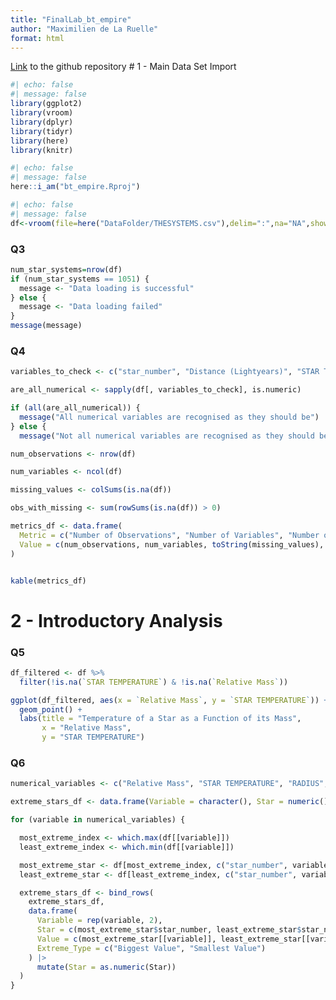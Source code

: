 ```yaml
---
title: "FinalLab_bt_empire"
author: "Maximilien de La Ruelle"
format: html
---
```


[Link](https://github.com/max8471/bt_empire) to the github repository
# 1 - Main Data Set Import
```r
#| echo: false
#| message: false
library(ggplot2)
library(vroom)
library(dplyr)
library(tidyr)
library(here)
library(knitr)
```

```r
#| echo: false
#| message: false
here::i_am("bt_empire.Rproj")
```

```r
#| echo: false
#| message: false
df<-vroom(file=here("DataFolder/THESYSTEMS.csv"),delim=":",na="NA",show_col_types=FALSE)
```

### Q3
```r
num_star_systems=nrow(df)
if (num_star_systems == 1051) {
  message <- "Data loading is successful"
} else {
  message <- "Data loading failed"
}
message(message)
```

### Q4
```r
variables_to_check <- c("star_number", "Distance (Lightyears)", "STAR TEMPERATURE", "Relative Mass", "RADIUS", "relative luminosity")

are_all_numerical <- sapply(df[, variables_to_check], is.numeric)

if (all(are_all_numerical)) {
  message("All numerical variables are recognised as they should be")
} else {
  message("Not all numerical variables are recognised as they should be")}
```
```r
num_observations <- nrow(df)

num_variables <- ncol(df)

missing_values <- colSums(is.na(df))

obs_with_missing <- sum(rowSums(is.na(df)) > 0)

metrics_df <- data.frame(
  Metric = c("Number of Observations", "Number of Variables", "Number of Missing Values (per variable)", "Number of Observations with at Least One Missing Value"),
  Value = c(num_observations, num_variables, toString(missing_values), obs_with_missing)
)


kable(metrics_df)
```

# 2 - Introductory Analysis

### Q5
```r
df_filtered <- df %>%
  filter(!is.na(`STAR TEMPERATURE`) & !is.na(`Relative Mass`))

ggplot(df_filtered, aes(x = `Relative Mass`, y = `STAR TEMPERATURE`)) +
  geom_point() +
  labs(title = "Temperature of a Star as a Function of its Mass",
       x = "Relative Mass",
       y = "STAR TEMPERATURE")
```
### Q6
```r
numerical_variables <- c("Relative Mass", "STAR TEMPERATURE", "RADIUS", "relative luminosity")

extreme_stars_df <- data.frame(Variable = character(), Star = numeric(), Value = numeric(), Extreme_Type = character(), stringsAsFactors = FALSE)

for (variable in numerical_variables) {

  most_extreme_index <- which.max(df[[variable]])
  least_extreme_index <- which.min(df[[variable]])

  most_extreme_star <- df[most_extreme_index, c("star_number", variable)]
  least_extreme_star <- df[least_extreme_index, c("star_number", variable)]

  extreme_stars_df <- bind_rows(
    extreme_stars_df,
    data.frame(
      Variable = rep(variable, 2),
      Star = c(most_extreme_star$star_number, least_extreme_star$star_number),
      Value = c(most_extreme_star[[variable]], least_extreme_star[[variable]]),
      Extreme_Type = c("Biggest Value", "Smallest Value")
    ) |>
      mutate(Star = as.numeric(Star))
  )
}

```

